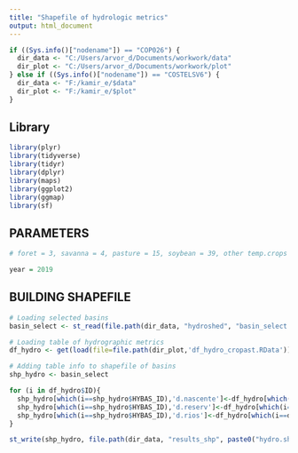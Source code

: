 ---
title: "Shapefile of hydrologic metrics"
output: html_document
---

```{r }

if ((Sys.info()["nodename"]) == "COP026") {
  dir_data <- "C:/Users/arvor_d/Documents/workwork/data"
  dir_plot <- "C:/Users/arvor_d/Documents/workwork/plot"
} else if ((Sys.info()["nodename"]) == "COSTELSV6") {
  dir_data <- "F:/kamir_e/$data"
  dir_plot <- "F:/kamir_e/$plot"
}

```

## Library

```{r }

library(plyr)
library(tidyverse)
library(tidyr)
library(dplyr)
library(maps)
library(ggplot2)
library(ggmap)
library(sf)

```

## PARAMETERS

```{r }

# foret = 3, savanna = 4, pasture = 15, soybean = 39, other temp.crops = 41, per.crops = 36

year = 2019

```

## BUILDING SHAPEFILE

```{r }

# Loading selected basins
basin_select <- st_read(file.path(dir_data, "hydroshed", "basin_select.shp"))

# Loading table of hydrographic metrics
df_hydro <- get(load(file=file.path(dir_plot,'df_hydro_cropast.RData')))

# Adding table info to shapefile of basins
shp_hydro <- basin_select 

for (i in df_hydro$ID){
  shp_hydro[which(i==shp_hydro$HYBAS_ID),'d.nascente']<-df_hydro[which(i==df_hydro$ID),] %>% dplyr::select('d.nascente')
  shp_hydro[which(i==shp_hydro$HYBAS_ID),'d.reserv']<-df_hydro[which(i==df_hydro$ID),] %>% dplyr::select('d.reserv')
  shp_hydro[which(i==shp_hydro$HYBAS_ID),'d.rios']<-df_hydro[which(i==df_hydro$ID),] %>% dplyr::select('d.rios')
}

st_write(shp_hydro, file.path(dir_data, "results_shp", paste0("hydro.shp")), delete_layer = TRUE)

```




